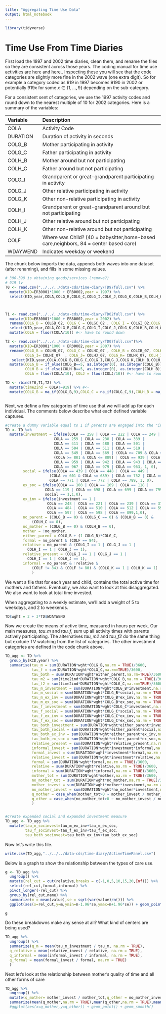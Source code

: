 ```yaml
---
title: "Aggregating Time Use Data"
output: html_notebook
---
```


```r
library(tidyverse)
```

# Time Use From Time Diaries

First load the 1997 and 2002 time diaries, clean them, and rename the files so they are consistent across those years. The coding manual for time use activities are [here](~/Dropbox/PSID_CDS/docs/codingman.pdf) and [here.](~/Dropbox/PSID_CDS/docs/2003codebook.pdf). Inspecting these you will see that the code categories are slightly more fine in the 2002 wave (one extra digit). So for example a category coded as 919 in 1997 becomes 9190 in 2002 or potentially 919$x$ for some $x\in\{1,...,9\}$ depending on the sub-category.

For a consistent sent of categories, we use the 1997 activity codes and round down to the nearest multiple of 10 for 2002 categories. Here is a summary of the variables:

Variable      Description
------------  -------------------------------------- 
COLA          Activity Code
DURATION      Duration of activity in seconds
COLG_B        Mother participating in activity
COLG_C        Father participating in activity
COLH_B        Mother around but not participating
COLH_C        Father around but not participating
COLG_I        Grandparent or great-grandparent participating in activity
COLG_J        Other relative participating in activity
COLG_K        Other non-relative participating in activity
COLH_I        Grandparent or great-grandparent around but not participating
COLH_J        Other relative around but not participating
COLH_K        Other non-relative around but not participating
COLF          Where was Child? (40 = babysitter,home-based care,neighbors, 84 = center based care)
WDAYWEND      Indicates weekday or weekend

The chunk below imports the data, appends both waves into one dataset (after renaming), and fills in some missing values.

```r
# 300-399 is obtaining goods/services (remove?)
# 919 tv
T0 <- read.csv("../../../data-cds/time-diary/TD97full.csv") %>%
  mutate(KID=ER30001*1000 + ER30002,year = 1997) %>%
  select(KID,year,COLA,COLG_B,COLG_C,COLG_I,COLG_J,COLG_K,COLH_B,COLH_C,COLH_I,COLH_J,COLH_K,COLF,WDAYWEND,DURATION, COLJ)



T1 <- read.csv("../../../data-cds/time-diary/TD02full.csv") %>%
  mutate(KID=ER30001*1000 + ER30002,year = 2002) %>%
  rename(COLG_B = COLGB_02, COLG_C = COLGC_02 , COLG_I = COLGI_02,COLG_J = COLGJ_02,COLG_K = COLGK_02, COLH_B = COLHB_02, COLH_C = COLHC_02, COLH_I = COLHI_02,COLH_J = COLHJ_02,COLH_K = COLHK_02, WDAYWEND = DIARY_02, DURATION = DUR_02, COLA = COLA_02,COLF = COLF_02, COLJ=COLJ_02) %>%
  select(KID,year,COLA,COLG_B,COLG_C,COLG_I,COLG_J,COLG_K,COLH_B,COLH_C,COLH_I,COLH_J,COLH_K,COLF,WDAYWEND,DURATION, COLJ) %>%
  mutate(COLA = floor(COLA/10)) #<- have to round down

T2 <- read.csv("../../../data-cds/time-diary/TD07full.csv")%>%
  mutate(KID=ER30001*1000 + ER30002,year = 2007) %>%
  rename(COLG_B = COLHB_07, COLG_C = COLHC_07 , COLH_B = COLIB_07, COLH_C = COLIC_07, WDAYWEND = DIARY_07, DURATION = DUR_07, COLA = COLA_07, 
         COLG_I= COLHI_07  , COLG_J= COLHJ_07, COLG_K= COLHK_07, COLH_I= COLII_07 ,COLH_J= COLIJ_07,COLH_K= COLIK_07,COLF = COLG_07, COLJ=COLJ_07) %>%
   select(KID,year,COLA,COLG_B,COLG_C,COLG_I,COLG_J,COLG_K,COLH_B,COLH_C,COLH_I,COLH_J,COLH_K,COLF,WDAYWEND,DURATION, COLJ) %>%
  mutate(COLG_B = if_else(COLG_B==5, as.integer(0), as.integer(COLG_B)),COLG_C = if_else(COLG_C==5, as.integer(0), as.integer(COLG_C)),
         COLH_B = if_else(COLH_B==5, as.integer(0), as.integer(COLH_B)), COLH_C = if_else(COLH_C==5, as.integer(0), as.integer(COLH_C)),#<- 5 corresponds to activity being personal, private, school, or work according to the codebook - I make it 0
         COLA = floor(COLA/10), COLJ = floor(COLJ/10)) #<- have to round down

TD <- rbind(T0,T1,T2) %>%
  mutate(time2ind = COLA!=919) %>% #<-
  mutate(COLG_B = na_if(COLG_B,9),COLG_C = na_if(COLG_C,9),COLH_B = na_if(COLH_B,9), COLH_C = na_if(COLH_C,9),COLG_I = na_if(COLG_I,9),COLG_J = na_if(COLG_J,9),COLH_K = na_if(COLH_K,9),COLH_I = na_if(COLH_I,9),COLH_J = na_if(COLH_J,9),COLH_K = na_if(COLH_K,9)) #<- code in missing categories



```

Next, we define a few categories of time use that we will add up for each individual. The comments below describe what each defined variable captures.

```r

#create a dummy variable equal to 1 if parents are engaged into the "investment" activity
TD <- TD %>%
  mutate(investment = ifelse(COLA == 258 | COLA == 222 | COLA == 249 | 
                      COLA == 259 | COLA == 238 | COLA == 339 |
                      COLA == 411 | COLA == 488 | COLA == 501 |
                      COLA == 504 | COLA == 511 | COLA == 519 |
                      COLA == 549 | COLA == 569 | (COLA >= 709 & COLA <= 749) |
                      (COLA >= 801 & COLA <= 889) | COLA == 939 | COLA == 941 |
                      COLA == 959 | COLA == 942 | COLA == 943 | COLA == 962 |
                      COLA == 967 | COLA == 979 | COLA == 963, 1, 0),
        social = ifelse(COLA == 439 | COLA == 448 | COLA == 449 | 
                    (COLA >= 601 & COLA <= 689) | COLA == 752 | COLA == 769 | 
                    COLA == 771 | COLA == 772 | COLA == 789, 1, 0),
        ex_soc = ifelse(COLA == 108 | COLA == 109 | COLA == 118 | 
                  COLA == 119 | COLA == 698 | COLA == 699 | COLA == 799 | 
                  social == 1,1,0),
        ex_inv = ifelse(investment == 1 | 
                   COLA == 248 | COLA == 221 | COLA == 239 | COLA == 377 | 
                   COLA == 484 | COLA == 510 | COLA == 512 | COLA == 599 | 
                   COLA == 597 | COLA == 598 | COLA == 899,1,0),
        no_parent = (COLG_B == 0) & (COLG_C == 0) & (COLH_B == 0) & 
            (COLH_C == 0),
        no_mother = (COLG_B == 0) & (COLH_B == 0),
        mother = !no_mother,
        either_parent = COLG_B + (1-COLG_B)*COLG_C,
        formal = no_parent & (COLF == 84),
        relative = no_parent & (COLG_I == 1 | COLG_J == 1 | 
          COLH_I == 1 | COLH_J == 1),
        relative_present = (COLG_I == 1 | COLG_J == 1 | 
          COLH_I == 1 | COLH_J == 1),
        informal = no_parent & !relative & 
            (COLF != 84) & (COLF != 80) & (COLG_K == 1 | COLH_K == 1)
            )


```


We want a file that for each year and child, contains the total active time for mothers and fathers. Eventually, we also want to look at this disaggregated. We also want to look at total time invested.

When aggregating to a weekly estimate, we'll add a weight of 5 to weekdays, and 2 to weekends.

```r
TD$wght = 2 + 3*TD$WDAYWEND
```

Now we create the means of active time, measured in hours per week. Our main measures, *tau_m* and *tau_f*, sum up all activity times with parents actively participating. The alternatives *tau_m2* and *tau_f2* do the same thing but exclude TV watching from the list of categories. The other investment categories are defined in the code chunk above.

```r
TD_agg <- TD %>% 
  group_by(KID,year) %>% 
  summarise(tau_m = sum(DURATION*wght*COLG_B,na.rm = TRUE)/3600, 
            tau_f = sum(DURATION*wght*COLG_C,na.rm=TRUE)/3600, 
            tau_both = sum(DURATION*wght*either_parent,na.rm=TRUE)/3600,  
            tau_m2 = sum(time2ind*DURATION*wght*COLG_B,na.rm = TRUE)/3600, 
            tau_f2 = sum(time2ind*DURATION*wght*COLG_C,na.rm=TRUE)/3600,
            tau_m_investment = sum(DURATION*wght*COLG_B*investment,na.rm = TRUE)/3600,  
            tau_m_social = sum(DURATION*wght*COLG_B*social,na.rm = TRUE)/3600, 
            tau_m_ex_inv = sum(DURATION*wght*COLG_B*ex_inv,na.rm = TRUE)/3600,  
            tau_m_ex_soc = sum(DURATION*wght*COLG_B*ex_soc,na.rm = TRUE)/3600, 
            tau_f_investment = sum(DURATION*wght*COLG_C*investment,na.rm = TRUE)/3600,  
            tau_f_social = sum(DURATION*wght*COLG_C*social,na.rm = TRUE)/3600, 
            tau_f_ex_inv = sum(DURATION*wght*COLG_C*ex_inv,na.rm = TRUE)/3600, 
            tau_f_ex_soc = sum(DURATION*wght*COLG_C*ex_soc,na.rm = TRUE)/3600,
            tau_both_investment = sum(DURATION*wght*either_parent*investment,na.rm = TRUE)/3600,  
            tau_both_social = sum(DURATION*wght*either_parent*social,na.rm = TRUE)/3600, 
            tau_both_ex_inv = sum(DURATION*wght*either_parent*ex_inv,na.rm = TRUE)/3600, 
            tau_both_ex_soc = sum(DURATION*wght*either_parent*ex_soc,na.rm = TRUE)/3600,
            relative_present = sum(DURATION*wght*relative_present,na.rm = TRUE)/3600,
            informal_invest = sum(DURATION*wght*investment*informal,na.rm = TRUE)/3600,
            formal_invest = sum(DURATION*wght*investment*formal,na.rm = TRUE)/3600,
            relative_invest = sum(DURATION*wght*investment*relative,na.rm = TRUE)/3600,
            formal = sum(DURATION*wght*formal,na.rm = TRUE)/3600,
            relative = sum(DURATION*wght*relative,na.rm = TRUE)/3600,
            informal = sum(DURATION*wght*informal,na.rm = TRUE)/3600,
            mother_tot = sum(DURATION*wght*mother,na.rm = TRUE)/3600,
            no_mother_tot = sum(DURATION*wght*no_mother,na.rm = TRUE)/3600,
            mother_invest = sum(DURATION*wght*mother*investment,na.rm = TRUE)/3600,
            no_mother_invest = sum(DURATION*wght*no_mother*investment,na.rm = TRUE)/3600,
            q_mother = case_when(mother_tot>0 ~ mother_invest / mother_tot,TRUE ~ NA),
            q_other = case_when(no_mother_tot>0 ~ no_mother_invest / no_mother_tot,TRUE ~ NA),
            )


#Create expanded social and expanded investment measure
TD_agg <- TD_agg %>% 
  mutate(tau_m_socinvest=tau_m_ex_inv+tau_m_ex_soc,
         tau_f_socinvest=tau_f_ex_inv+tau_f_ex_soc,
         tau_both_socinvest=tau_both_ex_inv+tau_both_ex_soc)

```


Now let's write this file. 

```r
write.csv(TD_agg,"../../../data-cds/time-diary/ActiveTimePanel.csv")
```

Below is a graph to show the relationship between the types of care use.

```r

g <- TD_agg %>%
  ungroup() %>%
  mutate(rel_cut = cut(relative,breaks = c(-1,0,5,10,15,20,Inf))) %>%
  select(rel_cut,formal,informal) %>%
  pivot_longer(-rel_cut) %>%
  group_by(rel_cut,name) %>%
  summarize(m = mean(value),se = sqrt(var(value)/n())) %>%
  ggplot(aes(x=rel_cut,y=m,ymin=m-1.96*se,ymax=m+1.96*se)) + geom_point() + geom_errorbar(width=0.2) + facet_grid(. ~ name) + xlab("Hours of Relative Care") + ylab("Hours of Care") + theme_minimal()

g
```

Do these breakdowns make any sense at all? What kind of centers are being used?
```r
TD_agg %>%
  ungroup() %>%
  summarize(q_m = mean(tau_m_investment / tau_m, na.rm = TRUE),
  q_relative = mean(relative_invest / relative, na.rm = TRUE),
  q_informal = mean(informal_invest / informal, na.rm = TRUE),
  q_formal = mean(formal_invest / formal, na.rm = TRUE)
  )
```

Next let's look at the relationship between mother's quality of time and all other forms of care
```r
TD_agg %>%
  ungroup() %>%
  mutate(q_mother= mother_invest / mother_tot,q_other = no_mother_invest / no_mother_tot) %>%
  summarize(mean(q_mother,na.rm = TRUE),mean(q_other,na.rm = TRUE),mean(q_mother>0,na.rm = TRUE),mean(q_other>0,na.rm = TRUE))
  #ggplot(aes(x=q_mother,y=q_other)) + geom_point() + geom_smooth()
```

